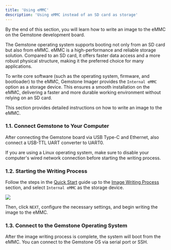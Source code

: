 ```yaml
---
title: 'Using eMMC'
description: 'Using eMMC instead of an SD card as storage'
---
```


<Tip>
By the end of this section, you will learn how to write an image to the eMMC on the Gemstone development board.
</Tip>

The Gemstone operating system supports booting not only from an SD card but also from eMMC.
eMMC is a high-performance and reliable storage solution. Compared to an SD card, it offers faster data
access and a more robust physical structure, making it the preferred choice for many applications.

To write core software (such as the operating system, firmware, and bootloader) to the eMMC, Gemstone Imager
provides the `Internal eMMC` option as a storage device. This ensures a smooth installation on the eMMC,
delivering a faster and more durable working environment without relying on an SD card.

This section provides detailed instructions on how to write an image to the eMMC.

### 1.1. Connect Gemstone to Your Computer

After connecting the Gemstone board via USB Type-C and Ethernet, also connect a USB-TTL UART converter to UART0.

<Warning>
If you are using a Linux operating system, make sure to disable your computer's wired network connection before
starting the writing process.
</Warning>

### 1.2. Starting the Writing Process

Follow the steps in the [Quick Start](/en/quickstart) guide up to the
[Image Writing Process](/en/quickstart#1-2-image-writing-process) section, and select `Internal eMMC` as the storage device.

<Frame>
  <img src="/images/gem-imager/m-storage.png" />
</Frame>

Then, click `NEXT`, configure the necessary settings, and begin writing the image to the eMMC.

### 1.3. Connect to the Gemstone Operating System

After the image writing process is complete, the system will boot from the eMMC. You can connect to the
Gemstone OS via serial port or SSH.

